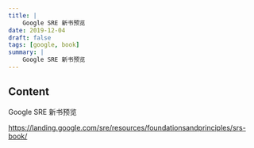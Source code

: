 ```yaml
---
title: |
    Google SRE 新书预览
date: 2019-12-04
draft: false
tags: [google, book]
summary: |
    Google SRE 新书预览
---
```


## Content

Google SRE 新书预览

https://landing.google.com/sre/resources/foundationsandprinciples/srs-book/
